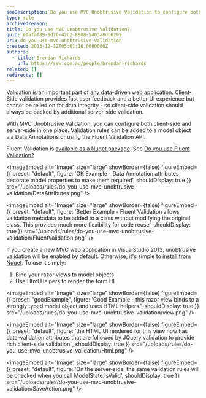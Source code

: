 ```yaml
---
seoDescription: Do you use MVC Unobtrusive Validation to configure both client-side and server-side validation for data integrity and fast user feedback?
type: rule
archivedreason:
title: Do you use MVC Unobtrusive Validation?
guid: efafaf89-9d76-42b2-8808-5403a8db6299
uri: do-you-use-mvc-unobtrusive-validation
created: 2013-12-12T05:01:16.0000000Z
authors:
  - title: Brendan Richards
    url: https://ssw.com.au/people/brendan-richards
related: []
redirects: []
---
```


Validation is an important part of any data-driven web application. Client-Side validation provides fast user feedback and a better UI experience but cannot be relied on for data integrity - so client-side validation should always be backed by additional server-side validation.

With MVC Unobtrusive Validation, you can configure both client-side and server-side in one place.
Validation rules can be added to a model object via Data Annotations or using the Fluent Validation API.

Fluent Validation is [available as a Nuget package](http://www.nuget.org/packages/FluentValidation/). See [Do you use Fluent Validation?](/use-fluent-validation)


<imageEmbed
  alt="Image"
  size="large"
  showBorder={false}
  figureEmbed={{
    preset: "default",
    figure: 'OK Example - Data Annotation attributes decorate model properties to make them required',
    shouldDisplay: true
  }}
  src="/uploads/rules/do-you-use-mvc-unobtrusive-validation/DataAttributes.png"
/>


<imageEmbed
  alt="Image"
  size="large"
  showBorder={false}
  figureEmbed={{
    preset: "default",
    figure: 'Better Example - Fluent Validation allows validation metadata to be added to a class without modifying the original class.  This provides much more flexibility for code reuse',
    shouldDisplay: true
  }}
  src="/uploads/rules/do-you-use-mvc-unobtrusive-validation/FluentValidation.png"
/>

If you create a new MVC web application in VisualStudio 2013, unobtrusive validation will be enabled by default. Otherwise, it's simple to [install from Nuget](http://www.nuget.org/packages/Microsoft.jQuery.Unobtrusive.Validation/). To use it simply:

1. Bind your razor views to model objects
2. Use Html Helpers to render the form UI

<imageEmbed
  alt="Image"
  size="large"
  showBorder={false}
  figureEmbed={{
    preset: "goodExample",
    figure: 'Good Example - this razor view binds to a strongly typed model object and uses HTML helpers.',
    shouldDisplay: true
  }}
  src="/uploads/rules/do-you-use-mvc-unobtrusive-validation/view.png"
/>


<imageEmbed
  alt="Image"
  size="large"
  showBorder={false}
  figureEmbed={{
    preset: "default",
    figure: 'the HTML UI rendered for this view now has data-validation attributes that are followed by JQuery validation to provide rich client-side validation.',
    shouldDisplay: true
  }}
  src="/uploads/rules/do-you-use-mvc-unobtrusive-validation/Html.png"
/>


<imageEmbed
  alt="Image"
  size="large"
  showBorder={false}
  figureEmbed={{
    preset: "default",
    figure: 'On the server-side, the same validation rules will be checked when you call ModelState.IsValid',
    shouldDisplay: true
  }}
  src="/uploads/rules/do-you-use-mvc-unobtrusive-validation/SaveAction.png"
/>